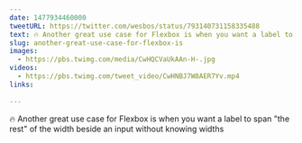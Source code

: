 ```yaml
---
date: 1477934460000
tweetURL: https://twitter.com/wesbos/status/793140731158335488
text: 🔥 Another great use case for Flexbox is when you want a label to span "the rest" of the width beside an input without knowing widths 
slug: another-great-use-case-for-flexbox-is
images:
  - https://pbs.twimg.com/media/CwHQCVaUkAAn-H-.jpg
videos:
  - https://pbs.twimg.com/tweet_video/CwHNBJ7W8AER7Yv.mp4
links:
  
---
```

🔥 Another great use case for Flexbox is when you want a label to span "the rest" of the width beside an input without knowing widths
